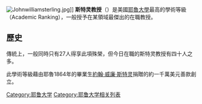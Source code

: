 {{noteTA|G1=People}}
[[File:Johnwilliamsterling.jpg|thumb]]]]
'''斯特灵教授'''（{{lang-en|Sterling Professor}}）是美國[[耶魯大學|耶魯大學]]最高的學術等級（Academic Ranking），一般授予在某領域最傑出的在職教授。

==歷史==
傳統上，一般同時只有27人得享此項殊榮，但今日在職的斯特灵教授有四十人之多。

此學術等級藉由耶魯1864年的畢業生[[約翰·威廉·斯特灵|約翰·威廉·斯特灵]]捐贈的約一千萬美元善款創立。

{{Yale}}
[[Category:耶鲁大学|Category:耶鲁大学]]
[[Category:耶鲁大学相关列表|Category:耶鲁大学相关列表]]
